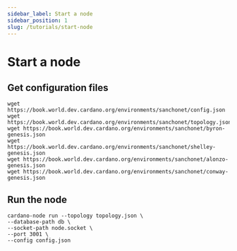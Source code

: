 ```yaml
---
sidebar_label: Start a node
sidebar_position: 1
slug: /tutorials/start-node
---
```


# Start a node

## Get configuration files

```
wget https://book.world.dev.cardano.org/environments/sanchonet/config.json
wget https://book.world.dev.cardano.org/environments/sanchonet/topology.json
wget https://book.world.dev.cardano.org/environments/sanchonet/byron-genesis.json
wget https://book.world.dev.cardano.org/environments/sanchonet/shelley-genesis.json
wget https://book.world.dev.cardano.org/environments/sanchonet/alonzo-genesis.json
wget https://book.world.dev.cardano.org/environments/sanchonet/conway-genesis.json
```
## Run the node
```
cardano-node run --topology topology.json \
--database-path db \
--socket-path node.socket \
--port 3001 \
--config config.json 
```


